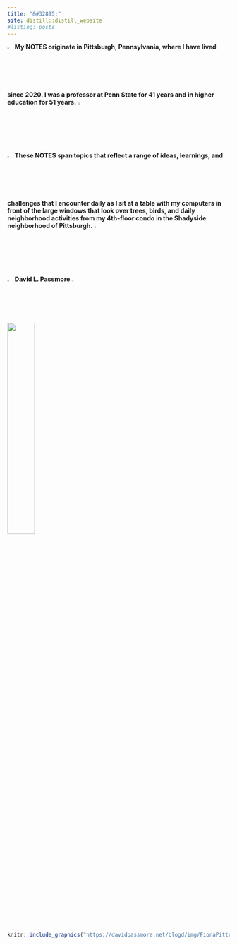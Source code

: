 ```yaml
---
title: "&#32895;"
site: distill::distill_website
#listing: posts
---
```



![](arrow.jpg){width="2.5%"} **My NOTES originate in Pittsburgh, Pennsylvania, where I have lived since 2020. I was a professor at Penn State for 41 years and in higher education for 51 years.** ![](rarrow.jpeg){width="2.5%"}

![](arrow.jpg){width="2.5%"} **These NOTES span topics that reflect a range of ideas, learnings, and challenges that I encounter daily as I sit at a table with my computers in front of the large windows that look over trees, birds, and daily neighborhood activities from my 4th-floor condo in the Shadyside neighborhood of Pittsburgh.** ![](rarrow.jpeg){width="2.5%"}

![](arrow.jpg){width="2.5%"}  **David L. Passmore** ![](rarrow.jpeg){width="2.5%"} <br/> 
![](dlp_signature.jpg){width=35%}


```r
knitr::include_graphics("https://davidpassmore.net/blogd/img/FionaPittreduc.png")
```
